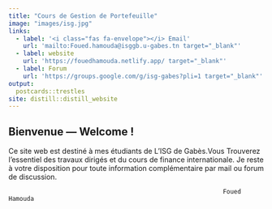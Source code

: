 ```yaml
---
title: "Cours de Gestion de Portefeuille"
image: "images/isg.jpg"
links: 
  - label: '<i class="fas fa-envelope"></i> Email'
    url: 'mailto:Foued.hamouda@isggb.u-gabes.tn target="_blank"' 
  - label: website
    url: 'https://fouedhamouda.netlify.app/ target="_blank"'
  - label: Forum 
    url: 'https://groups.google.com/g/isg-gabes?pli=1 target="_blank"'
output:
  postcards::trestles
site: distill::distill_website
---
```

 
## Bienvenue --- Welcome ! 

Ce site web est destiné à mes étudiants de L'ISG de Gabès.Vous Trouverez l'essentiel des travaux dirigés et du cours de finance internationale. Je reste à votre disposition pour toute information complémentaire par mail ou forum de discussion.


                                                               Foued Hamouda

